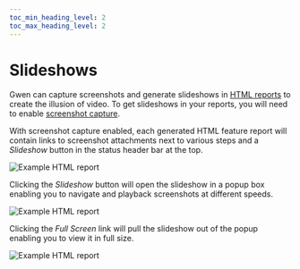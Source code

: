 ```yaml
--- 
toc_min_heading_level: 2
toc_max_heading_level: 2
---
```



# Slideshows

Gwen can capture screenshots and generate slideshows in [HTML reports](/docs/reports/html) to create the illusion of video. To get slideshows in your reports, you will need to enable [screenshot capture](/docs/reports/screenshots).

With screenshot capture enabled, each generated HTML feature report will contain links to screenshot attachments next to various steps and a *Slideshow* button in the status header bar at the top.

![Example HTML report](/img/reports/sample-html-slideshow-1.png)

Clicking the *Slideshow* button will open the slideshow in a popup box enabling you to navigate and playback screenshots at different speeds.

![Example HTML report](/img/reports/sample-html-slideshow-2.png)

Clicking the *Full Screen* link will pull the slideshow out of the popup enabling you to view it in full size.

![Example HTML report](/img/reports/sample-html-slideshow-3.png)
